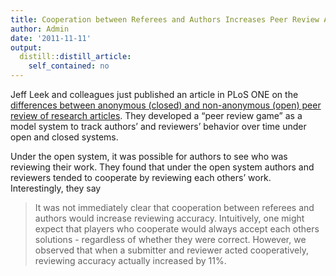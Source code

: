 ```yaml
---
title: Cooperation between Referees and Authors Increases Peer Review Accuracy
author: Admin
date: '2011-11-11'
output:
  distill::distill_article:
    self_contained: no
---
```


Jeff Leek and colleagues just published an article in PLoS ONE on the <a href="http://www.plosone.org/article/info:doi%2F10.1371%2Fjournal.pone.0026895" target="_blank">differences between anonymous (closed) and non-anonymous (open) peer review of research articles</a>. They developed a &#8220;peer review game&#8221; as a model system to track authors&#8217; and reviewers&#8217; behavior over time under open and closed systems.

Under the open system, it was possible for authors to see who was reviewing their work. They found that under the open system authors and reviewers tended to cooperate by reviewing each others&#8217; work. Interestingly, they say

> <span>It was not immediately clear that cooperation between referees and authors would increase reviewing accuracy. Intuitively, one might expect that players who cooperate would always accept each others solutions - regardless of whether they were correct. However, we observed that when a submitter and reviewer acted cooperatively, reviewing accuracy actually increased by 11%.</span>
